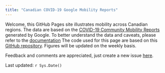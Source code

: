 ```yaml
---
title: "Canadian COVID-19 Google Mobility Reports"
---
```

    
Welcome, this GitHub Pages site illustrates mobility across Canadian regions. The data are based on the [COVID-19 Community Mobility Reports](https://www.google.com/covid19/mobility/) generated by Google. To better understand the data and caveats, please refer to the [documentation](https://support.google.com/covid19-mobility/answer/9824897?hl=en&ref_topic=9822927.) The code used for this page are based on this [GitHub repository](https://github.com/eugejoh/gmobility). Figures will be updated on the weekly basis.

Feedback and comments are appreciated, just create a new issue [here](https://github.com/eugejoh/gmobility/issues). 

Last updated: `r Sys.Date()`